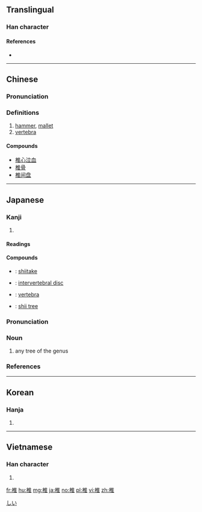 ==Translingual==

===Han character===
{{Han char|rn=75|rad=木|as=08|sn=12|four=40914|canj=DOG|ids=⿰木隹}}

====References====
* {{Han ref|kx=0536.110|dkj=15024|dj=0924.010|hdz=21233.100|uh=690E|ud=26894|bh=B4D5|bd=46293}}

----

==Chinese==
{{zh-forms}}

===Pronunciation===
{{zh-pron
|m=chuí,zhuī
|c=ceoi4,zeoi1
|mc=y
|oc=y
|ma=
|cat=n
}}

===Definitions===
# [[hammer]], [[mallet]]
# [[vertebra]]

====Compounds====
* [[椎心泣血]]
* [[椎骨]]
* [[椎间盘]]

----

==Japanese==

===Kanji===
{{ja-kanji|grade=|rs=木08}}

# {{defn|lang=ja|sort=木08}}

====Readings====
{{ja-readings|goon=[[すい]] (sui), [[ずい]] (zui)|kanon=[[すい]] (sui), [[つい]] (tsui)|kun=[[つち]] (tsuchi), [[うつ]] (utsu), [[しい]] (shii)}}

====Compounds====
{{der-top|Compounds}}
* {{ja-r|椎茸|しいたけ}}: [[shiitake]]
* {{ja-r|椎間板|ついかんばん}}: [[intervertebral disc]]
* {{ja-r|椎骨|ついこつ}}: [[vertebra]]
* {{ja-r|円椎|つぶらじい}}: [[shii tree]]
{{der-bottom}}

{{wikipedia|lang=ja}}
{{ja-kanjitab|しい|yomi=k}}

===Pronunciation===
{{ja-pron|yomi=k|しい|acc=1|acc_ref=DJR,NHK}}

===Noun===
{{ja-noun|しい|hhira=しひ}}

# any tree of the genus {{taxlink|Castanopsis|genus}}

===References===
<references/>

[[Category:ja:Beech family plants|しい]]

----

==Korean==

===Hanja===
{{ko-hanja|hangeul=[[추]]|eumhun=|rv=chu|mr=ch'u|y=chwu}}

# {{defn|lang=ko|sort=木08}}

----

==Vietnamese==

===Han character===
{{vi-hantu|[[chòi]], [[choi]], [[chuỳ]], [[dùi]], [[truy]], [[chuy]]|rs=木08}}

# {{defn|vi|sort=木08}}

[[fr:椎]]
[[hu:椎]]
[[mg:椎]]
[[ja:椎]]
[[no:椎]]
[[pl:椎]]
[[vi:椎]]
[[zh:椎]]